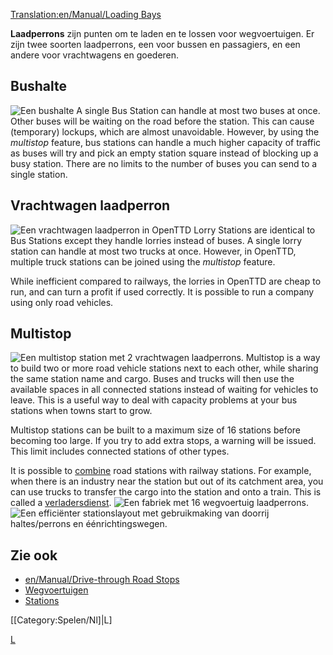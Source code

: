 [[Translation:en/Manual/Loading Bays]]
{{nl/Vertaling|en/Manual/Loading Bays|5}}

'''Laadperrons''' zijn punten om te laden en te lossen voor wegvoertuigen. Er zijn twee soorten laadperrons, een voor bussen en passagiers, en een andere voor vrachtwagens en goederen.

==Bushalte==
[[File:en/Archive/Old 32bpp/Busstation.png|right|frame|Een bushalte]]
A single Bus Station can handle at most two buses at once. Other buses will be waiting on the road before the station. This can cause (temporary) lockups, which are almost unavoidable. However, by using the ''multistop'' feature, bus stations can handle a much higher capacity of traffic as buses will try and pick an empty station square instead of blocking up a busy station. There are no limits to the number of buses you can send to a single station.
==Vrachtwagen laadperron==
[[File:en/Manual/Lorrystation.png|right|frame|Een vrachtwagen laadperron in OpenTTD]]
Lorry Stations are identical to Bus Stations except they handle lorries instead of buses. A single lorry station can handle at most two trucks at once. However, in OpenTTD, multiple truck stations can be joined using the ''multistop'' feature.

While inefficient compared to railways, the lorries in OpenTTD are cheap to run, and can turn a profit if used correctly. It is possible to run a company using only road vehicles.

==Multistop==
[[File:en/Manual/Multistop2ry.png|frame|Een multistop station met 2 vrachtwagen laadperrons.]]
Multistop is a way to build two or more road vehicle stations next to each other, while sharing the same station name and cargo. Buses and trucks will then use the available spaces in all connected stations instead of waiting for vehicles to leave.  This is a useful way to deal with capacity problems at your bus stations when towns start to grow.

Multistop stations can be built to a maximum size of 16 stations before becoming too large. If you try to add extra stops, a warning will be issued.  This limit includes connected stations of other types.

It is possible to [[en/Manual/Stations#combining-stations|combine]] road stations with railway stations. For example, when there is an industry near the station but out of its catchment area, you can use trucks to transfer the cargo into the station and onto a train.  This is called a [[nl/Manual/Verladersdienst|verladersdienst]].
[[File:en/Manual/Roadvehicle16stations.png|frame|Een fabriek met 16 wegvoertuig laadperrons.]]
[[File:en/Manual/Roadvehiclerorostation.png|frame|Een efficiënter stationslayout met gebruikmaking van [[en/Manual/Drive-through Road Stops|doorrij haltes/perrons]] en [[nl/Manual/Wegconstructies#bouwen-van-eenrichtingswegen|éénrichtingswegen]].]]

==Zie ook==
*[[en/Manual/Drive-through Road Stops]]
*[[nl/Manual/Wegvoertuigen|Wegvoertuigen]]
*[[nl/Manual/Stations|Stations]]

[[Category:Spelen/Nl]|L]
[[Category:nl/Manual/Constructie|L]]